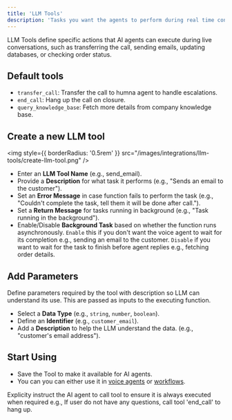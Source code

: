 ```yaml
---
title: 'LLM Tools'
description: 'Tasks you want the agents to perform during real time conversations'
---
```


LLM Tools define specific actions that AI agents can execute during live conversations, such as transferring the call, sending emails, updating databases, or checking order status.

## Default tools
- `transfer_call`: Transfer the call to humna agent to handle escalations.
- `end_call`: Hang up the call on closure.
- `query_knowledge_base`: Fetch more details from company knowledge base.

## Create a new LLM tool

<img
  style={{ borderRadius: '0.5rem' }}
  src="/images/integrations/llm-tools/create-llm-tool.png"
/>

- Enter an **LLM Tool Name** (e.g., send_email).
- Provide a **Description** for what task it performs (e.g., "Sends an email to the customer").
- Set an **Error Message** in case function fails to perform the task (e.g., "Couldn't complete the task, tell them it will be done after call.").
- Set a **Return Message** for tasks running in background (e.g., "Task running in the background").
- Enable/Disable **Background Task** based on whether the function runs asynchronously. `Enable` this if you don't want the voice agent to wait for its completion e.g., sending an email to the customer. `Disable` if you want to wait for the task to finish before agent replies e.g., fetching order details.

## Add Parameters
Define parameters required by the tool with description so LLM can understand its use. This are passed as inputs to the executing function.
- Select a **Data Type** (e.g., `string`, `number`, `boolean`).
- Define an **Identifier** (e.g., `customer_email`).
- Add a **Description** to help the LLM understand the data. (e.g., "customer's email address").

## Start Using
- Save the Tool to make it available for AI agents.
- You can you can either use it in [voice agents](/voice-agents/llm-tools) or [workflows](/workflow/agent-blocks#ai-query-agent).

<Tip>
  Explicity instruct the AI agent to call tool to ensure it is always executed when required e.g., If user do not have any questions, call tool 'end_call' to hang up.
</Tip>
